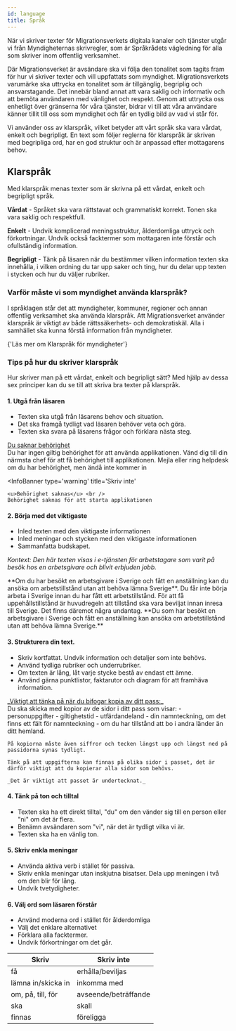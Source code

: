 ```yaml
---
id: language
title: Språk
---
```



När vi skriver texter för Migrationsverkets digitala kanaler och tjänster utgår vi från Myndigheternas skrivregler, som är Språkrådets vägledning för alla som skriver inom offentlig verksamhet.

Där Migrationsverket är avsändare ska vi följa den tonalitet som tagits fram för hur vi skriver texter och vill uppfattats som myndighet.
Migrationsverkets varumärke ska uttrycka en tonalitet som är tillgänglig, begriplig och ansvarstagande. Det innebär bland annat att vara saklig och informativ och att bemöta användaren med vänlighet och respekt. Genom att uttrycka oss enhetligt över gränserna för våra tjänster, bidrar vi till att våra användare känner tillit till oss som myndighet och får en tydlig bild av vad vi står för.

Vi använder oss av klarspråk, vilket betyder att vårt språk ska vara vårdat, enkelt och begripligt.
En text som följer reglerna för klarspråk är skriven med begripliga ord, har en god struktur och är anpassad efter mottagarens behov.

## Klarspråk

Med klarspråk menas texter som är skrivna på ett vårdat, enkelt och begripligt språk.

**Vårdat** - Språket ska vara rättstavat och grammatiskt korrekt. Tonen ska vara saklig och respektfull.

**Enkelt** - Undvik komplicerad meningsstruktur, ålderdomliga uttryck och förkortningar. Undvik också facktermer som mottagaren inte förstår och ofullständig information.

**Begripligt** - Tänk på läsaren när du bestämmer vilken information texten ska innehålla, i vilken ordning du tar upp saker och ting, hur du delar upp texten i stycken och hur du väljer rubriker.

### Varför måste vi som myndighet använda klarspråk?

I språklagen står det att myndigheter, kommuner, regioner och annan offentlig verksamhet ska använda klarspråk. Att Migrationsverket använder klarspråk är viktigt av både rättssäkerhets- och demokratiskäl. Alla i samhället ska kunna förstå information från myndigheter.

<Link
  standalone
  href='https://www.isof.se/utforska/vagledningar/myndigheternas-skrivregler'
>
  {'Läs mer om Klarspråk för myndigheter'}
</Link>

### Tips på hur du skriver klarspråk

Hur skriver man på ett vårdat, enkelt och begripligt sätt? Med hjälp av dessa sex principer kan du se till att skriva bra texter på klarspråk.

#### 1. Utgå från läsaren

- Texten ska utgå från läsarens behov och situation.
- Det ska framgå tydligt vad läsaren behöver veta och göra.
- Texten ska svara på läsarens frågor och förklara nästa steg.

<div className='card-guidelines'>
  <InfoBanner
    type='success'
    title='Skriv'
  >
  <u>Du saknar behörighet</u> <br />
  Du har ingen giltig behörighet för att använda applikationen. Vänd dig till din närmsta chef för att få behörighet till applikationen. Mejla eller ring helpdesk om du har behörighet, men ändå inte kommer in
  </InfoBanner>

  <InfoBanner
    type='warning'
    title='Skriv inte'
  >
    <u>Behörighet saknas</u> <br />
    Behörighet saknas för att starta applikationen
  </InfoBanner>
</div>

#### 2. Börja med det viktigaste

- Inled texten med den viktigaste informationen
- Inled meningar och stycken med den viktigaste informationen
- Sammanfatta budskapet.

_Kontext: Den här texten visas i e-tjänsten för arbetstagare som varit på besök hos en arbetsgivare och blivit erbjuden jobb._

<div className='card-guidelines'>
  <InfoBanner
    type='success'
    title='Skriv'
  >
    **Om du har besökt en arbetsgivare i Sverige och fått en anställning kan du ansöka om arbetstillstånd utan att
    behöva lämna Sverige**. Du får inte börja arbeta i Sverige innan du har fått ett arbetstillstånd.
  </InfoBanner>
  <InfoBanner
    type='warning'
    title='Skriv inte'
  >
    För att få uppehållstillstånd är huvudregeln att tillstånd ska vara beviljat innan inresa till Sverige. Det finns
    däremot några undantag. **Du som har besökt en arbetsgivare i Sverige och fått en anställning kan ansöka om
    arbetstillstånd utan att behöva lämna Sverige.**
  </InfoBanner>
</div>

#### 3. Strukturera din text.

- Skriv kortfattat. Undvik information och detaljer som inte behövs.
- Använd tydliga rubriker och underrubriker.
- Om texten är lång, låt varje stycke bestå av endast ett ämne.
- Använd gärna punktlistor, faktarutor och diagram för att framhäva information.

<div className='card-guidelines'>
<InfoBanner
  type='success'
  title='Skriv'
  >
  <u>_Viktigt att tänka på när du bifogar kopia av ditt pass:_</u> <br />
   Du ska skicka med kopior av de sidor i ditt pass som visar:
    - personuppgifter 
    - giltighetstid
    - utfärdandeland 
    - din namnteckning, om det finns ett fält för namnteckning
    - om du har tillstånd att bo i andra länder än ditt hemland.
    
    På kopiorna måste även siffror och tecken längst upp och längst ned på passidorna synas tydligt.

    Tänk på att uppgifterna kan finnas på olika sidor i passet, det är därför viktigt att du kopierar alla sidor som behövs.

    _Det är viktigt att passet är undertecknat._

  </InfoBanner>

  <InfoBanner
    type='warning'
    title='Skriv inte'
    message='Du ska skicka med kopior av de sidor i ditt pass som visar personuppgifter, giltighetstid, utfärdandeland, din namnteckning, samt uppgifter om du har tillstånd att bo i andra länder än ditt hemland. På kopiorna måste även siffror och tecken längst upp och längst ned på passidorna synas tydligt. Tänk på att uppgifterna kan finnas på olika sidor i passet, det är därför viktigt att du kopierar alla sidor som behövs. Det är viktigt att passet är undertecknat.'
  />
</div>

#### 4. Tänk på ton och tilltal

- Texten ska ha ett direkt tilltal, "du" om den vänder sig till en person eller "ni" om det är flera.
- Benämn avsändaren som "vi", när det är tydligt vilka vi är.
- Texten ska ha en vänlig ton.

<div className='card-guidelines'>
  <InfoBanner
    type='success'
    title='Skriv'
    message='Du har skickat in information till oss som visar att du har en fast anställning'
  />
  <InfoBanner
    type='warning'
    title='Skriv inte'
    message='Enligt den information som inkommit till Migrationsverket har du en fast anställning.'
  />
</div>

#### 5. Skriv enkla meningar

- Använda aktiva verb i stället för passiva.
- Skriv enkla meningar utan inskjutna bisatser. Dela upp meningen i två om den blir för lång.
- Undvik tvetydigheter.

<div className='card-guidelines'>
  <InfoBanner
    type='success'
    title='Skriv'
    message='Om din situation förändras innan Migrationsverket har fattat beslut kan du komplettera din ansökan per post. Det kan till exempel vara att du har börjat arbeta, att du har avslutat dina studier eller att din familjesituation har förändrats.'
  />
  <InfoBanner
    type='warning'
    title='Skriv inte'
    message='Om din situation förändras, till exempel att du har börjat arbeta, avslutat dina studier eller att din familjesituation har förändrats innan Migrationsverket har fattat beslut, kan du komplettera din ansökan per post.'
  />
</div>

#### 6. Välj ord som läsaren förstår

- Använd moderna ord i stället för ålderdomliga
- Välj det enklare alternativet
- Förklara alla facktermer.
- Undvik förkortningar om det går.

<table>
  <thead>
    <tr>
      <th class='table-header-green'>Skriv</th>
      <th class='table-header-red'>Skriv inte</th>
    </tr>
  </thead>
  <tbody>
    <tr>
      <td class='table-cell-green'>få</td>
      <td class='table-cell-red'>erhålla/beviljas</td>
    </tr>
    <tr>
      <td class='table-cell-green'>lämna in/skicka in</td>
      <td class='table-cell-red'>inkomma med</td>
    </tr>
    <tr>
      <td class='table-cell-green'>om, på, till, för</td>
      <td class='table-cell-red'>avseende/beträffande</td>
    </tr>
    <tr>
      <td class='table-cell-green'>ska</td>
      <td class='table-cell-red'>skall</td>
    </tr>
    <tr>
      <td class='table-cell-green'>finnas</td>
      <td class='table-cell-red'>föreligga</td>
    </tr>
  </tbody>
</table>
